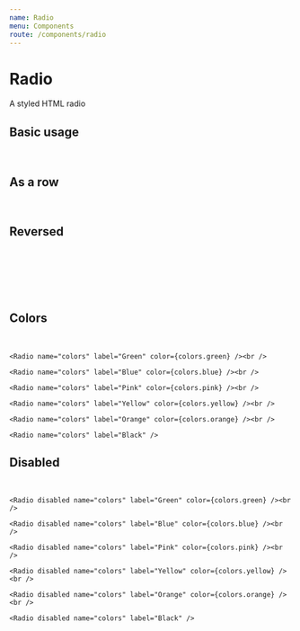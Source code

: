 ```yaml
---
name: Radio
menu: Components
route: /components/radio
---
```



# Radio

A styled HTML radio

<Props of={Radio} />

## Basic usage

<Playground>
  <Radio name="basic" label="Unchecked" /> <br />
  <Radio name="basic" label="Checked" defaultChecked />
</Playground>

## As a row

<Playground>
  <Radio name="row" label="Unchecked" row /> <br />
  <Radio name="row" label="Checked" defaultChecked row />
</Playground>

## Reversed

<Playground>
  <Radio name="reversed" label="Unchecked" reverse /> <br />
  <Radio name="reversed" label="Checked" defaultChecked reverse /><br/><br />

  <Radio name="reversed-row" label="Unchecked" row reverse /> <br />
  <Radio name="reversed-row" label="Checked" defaultChecked row reverse />
</Playground>

## Colors

<Playground>
    <Radio name="colors" label="Red" color={colors.red} /><br />

    <Radio name="colors" label="Green" color={colors.green} /><br />

    <Radio name="colors" label="Blue" color={colors.blue} /><br />

    <Radio name="colors" label="Pink" color={colors.pink} /><br />

    <Radio name="colors" label="Yellow" color={colors.yellow} /><br />

    <Radio name="colors" label="Orange" color={colors.orange} /><br />

    <Radio name="colors" label="Black" />

</Playground>

## Disabled

<Playground>
    <Radio disabled name="colors" label="Red" color={colors.red} /><br />

    <Radio disabled name="colors" label="Green" color={colors.green} /><br />

    <Radio disabled name="colors" label="Blue" color={colors.blue} /><br />

    <Radio disabled name="colors" label="Pink" color={colors.pink} /><br />

    <Radio disabled name="colors" label="Yellow" color={colors.yellow} /><br />

    <Radio disabled name="colors" label="Orange" color={colors.orange} /><br />

    <Radio disabled name="colors" label="Black" />

</Playground>
